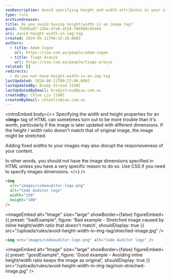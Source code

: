 ```yaml
---
seoDescription: Avoid specifying height and width attributes in your image tags to maintain responsiveness and prevent images from being stretched or distorted.
type: rule
archivedreason:
title: Do you avoid having height/width in an image tag?
guid: 7b56ba87-23be-47a8-a534-f86990c45d44
uri: avoid-height-width-in-img-tag
created: 2024-05-11T08:32:28.000Z
authors:
  - title: Adam Cogan
    url: https://ssw.com.au/people/adam-cogan
  - title: Tiago Araujo
    url: https://ssw.com.au/people/tiago-araujo
related: []
redirects:
  - do-you-not-have-height-width-in-an-img-tag
lastUpdated: 2024-06-11T00:27:00.000Z
lastUpdatedBy: Brady Stroud [SSW]
lastUpdatedByEmail: bradystroud@ssw.com.au
createdBy: Chloe Lin [SSW]
createdByEmail: chloelin@ssw.com.au
---
```


<introEmbed
  body={<>
Specifying the width and height properties for an **&lt;img&gt;** tag of HTML can sometimes turn out to be more trouble than it's worth, particularly if the image is later updated with different dimensions. If the height / width ratio doesn't match that of original image, the image might be stretched.

Adding fixed widths to your images may also disrupt the responsiveness of your content.

In other words, you should not have the image dimensions specified in HTML unless you have a very specific reason to do so. Use CSS if you need to specify images dimensions.
  </>}
/>
```html
<img
  src="images/codeauditor-logo.png"
  alt="Code Auditor logo"
  width="150"
  height="100"
/>
```

<imageEmbed
  alt="Image"
  size="large"
  showBorder={false}
  figureEmbed={{
    preset: "badExample",
    figure: 'Bad example - Stretched image caused by inline height/width ratio that doesn\'t match',
    shouldDisplay: true
  }}
  src="/uploads/rules/avoid-height-width-in-img-tag/streched-image.jpg"
/>

```html
<img src="images/codeauditor-logo.png" alt="Code Auditor logo" />
```

<imageEmbed
  alt="Image"
  size="large"
  showBorder={false}
  figureEmbed={{
    preset: "goodExample",
    figure: 'Good example - Avoiding inline height/width ratio keeps the image as original',
    shouldDisplay: true
  }}
  src="/uploads/rules/avoid-height-width-in-img-tag/non-streched-image.jpg"
/>
